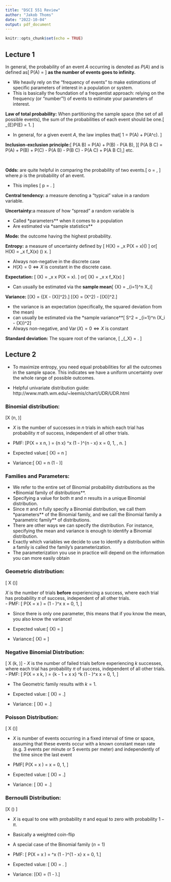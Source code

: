 ```yaml
---
title: "DSCI 551 Review"
author: "Jakob Thoms"
date: "2022-10-04"
output: pdf_document
---
```


```r
knitr::opts_chunk$set(echo = TRUE)
```


<!-- Probabilistic operators -->
\newcommand{\var}{\operatorname{Var}}
\newcommand{\cov}{\operatorname{Cov}}
\newcommand{\E}{\mathbb{E}}

<!-- Distributions -->
\newcommand{\nd}{\mathcal{N}}

<!-- Reals, Naturals, Integers, Rationals, and Complex Numbers -->
\newcommand{\R}{\mathbb{R}}
\newcommand{\N}{\mathbb{N}}
\newcommand{\Z}{\mathbb{Z}}
\newcommand{\Q}{\mathbb{Q}}
\newcommand{\C}{\mathbb{C}}

<!-- sin and cos and other trig with dynamically sized brackets -->
\newcommand\sinb[1]{ \sin\!{\left( #1  \right)} }
\newcommand\cosb[1]{ \cos\!{\left( #1  \right)} }
\newcommand\tanb[1]{ \tan\!{\left( #1  \right)} }
\newcommand\cotb[1]{ \cot\!{\left( #1  \right)} }
\newcommand\secb[1]{ \sec\!{\left( #1  \right)} }
\newcommand\cscb[1]{ \csc\!{\left( #1  \right)} }


<!-- sin and cos and other trig squared with dynamically sized brackets -->
\newcommand\sinsq[1]{ \sin^2\!{\left( #1  \right)} }
\newcommand\cossq[1]{ \cos^2\!{\left( #1  \right)} }
\newcommand\tansq[1]{ \tan^2\!{\left( #1  \right)} }
\newcommand\cotsq[1]{ \cot^2\!{\left( #1  \right)} }
\newcommand\secsq[1]{ \sec^2\!{\left( #1  \right)} }
\newcommand\cscsq[1]{ \csc^2\!{\left( #1  \right)} }

<!-- reciprocal -->
\newcommand\rcp[1]{ \frac{1}{#1} }



## Lecture 1

In general, the probability of an event $A$ occurring is denoted as $P(A)$ and is defined as\[
  P(A) = \frac{\text{Number of times event $A$ is observed}}{\text{Total number of events observed}}
\]
**as the number of events goes to infinity.**

- We heavily rely on the “frequency of events” to make estimations of specific parameters of interest in a population or system.
- This is basically the foundation of a frequentist approach: relying on the frequency (or “number”!) of events to estimate your parameters of interest.

**Law of total probability:** When partitioning the sample space (the set of all possible events), the sum of the probabilities of each event should be one.\[
\sum_{E\in \Omega}P(E) = 1.
\]

- In general, for a given event $A$, the law implies that\[
  1 = P(A) + P(A^c).
\]

**Inclusion-exclusion principle:**\[
P(A \cup B) = P(A) + P(B) - P(A \cap B),
\]\[
P(A \cup B \cup C) = P(A) + P(B) + P(C) - P(A \cap B) - P(B \cap C) - P(A \cap C) + P(A \cap B \cap C),\]
etc.

\

**Odds:** are quite helpful in comparing the probability of two events.\[
  o = \frac{p}{1-p},
\] where $p$ is the probability of an event.

- This implies \[ 
p = \frac{o}{o+1}.
\]


**Central tendency:** a measure denoting a “typical” value in a random variable.

**Uncertainty:**a measure of how “spread” a random variable is

- Called *parameters** when it comes to a population
- Are estimated via *sample statistics**

**Mode:** the outcome having the highest probability.

**Entropy:** a measure of uncertainty defined by \[
  H(X) = \sum_x P(X = x)\ln\left(\rcp{P(X = x)}\right)
\]
or\[
H(X) = \int_x f_X(x) \ln \left(\rcp{f_X(x)}\right) \text{d}x.
\]

- Always non-negative in the discrete case
- $H(X) = 0 \iff X \text{ is constant}$ in the discrete case.



**Expectation:** 
\[
\mathbb{E}(X) = \displaystyle \sum_x x \cdot P(X = x).
\] or\[
\mathbb{E}(X) = \displaystyle \int_x x \cdot f_X(x)
\]

- Can usually be estimated via the **sample mean**\[
\bar{X} = \frac{1}{n} \sum_{i=1}^n X_i\]



**Variance:** 
\[\text{Var}(X) = \mathbb{E}\{[X - \mathbb{E}(X)]^2\}.\]
\[\implies \text{Var}(X) = \mathbb{E}(X^2) - [\mathbb{E}(X)]^2.\]

- the variance is an expectation (specifically, the squared deviation from the mean)
- can usually be estimated via the *sample variance**\[
S^2 = \frac{1}{n-1} \sum_{i=1}^n (X_i - \bar{X})^2\]
- Always non-negative, and $\var(X) = 0 \iff X \text{ is constant}$

**Standard deviation:** The square root of the variance, \[
\sigma_{_X} = \sqrt{\var(X)}.
\]







\newpage

## Lecture 2

- To maximize entropy, you need equal probabilities for all the outcomes in the sample space. This indicates we have a uniform uncertainty over the whole range of possible outcomes.

- Helpful univariate distribution guide: http://www.math.wm.edu/~leemis/chart/UDR/UDR.html


### Binomial distribution: 

\[X \sim \text{Binomial} (n, \pi)\]

- $X$ is the number of successes in $n$ trials in which each trial has probability $\pi$ of success, independent of all other trials. 
- PMF: \[P(X = x \mid n, \pi) = {n \choose x} \pi^x (1 - \pi)^{n - x} \quad \text{for} \quad x = 0, 1, \dots, n.
\]

- Expected value:\[
\mathbb{E}(X) = n \pi\]

- Variance:\[
\text{Var}(X) = n \pi (1 - \pi)\]

### Families and Parameters:

- We refer to the entire set of Binomial probability distributions as the *Binomial family of distributions**.
- Specifying a value for both  $\pi$  and  $n$  results in a unique Binomial distribution.
- Since  $\pi$  and  $n$  fully specify a Binomial distribution, we call them *parameters** of the Binomial family, and we call the Binomial family a *parametric family** of distributions.
- There are other ways we can specify the distribution. For instance, specifying the mean and variance is enough to identify a Binomial distribution.
- Exactly which variables we decide to use to identify a distribution within a family is called the family’s parameterization.
- The parameterization you use in practice will depend on the information you can more easily obtain


### Geometric distribution: 

\[ X \sim \text{Geometric} (\pi)\]

$X$ is the number of trials **before** experiencing a success, where each trial has probability $\pi$ of success, independent of all other trials.  
- PMF: \[
P(X = x \mid \pi) = \pi (1 - \pi)^x  \quad \text{for} \quad x = 0, 1, \dots
\]

- Since there is only one parameter, this means that if you know the mean, you also know the variance!

- Expected value:\[
\mathbb{E}(X) = \frac{1 - \pi}{\pi}\]

- Variance:\[
\text{Var}(X) = \frac{1 - \pi}{\pi^2}\]


### Negative Binomial Distribution: 
\[
X \sim \text{Negative Binomial} (k, \pi)\]
- $X$ is the number of failed trials before experiencing $k$ successes,  where each trial has probability $\pi$ of success, independent of all other trials.
- PMF: \[
P(X = x \mid k, \pi) = {k - 1 + x \choose x} \pi^k (1 - \pi)^x  \quad \text{for} \quad x = 0, 1, \dots
\]

- The Geometric family results with $k = 1$.

- Expected value:
\[
\mathbb{E}(X) = \frac{k(1 - \pi)}{\pi}.\]

- Variance:
\[
\text{Var}(X) = \frac{k(1 - \pi)}{\pi^2}.\]


### Poisson Distribution: 

\[ X \sim \text{Poisson} (\lambda)\]

- $X$ is number of events occurring in a fixed interval of time or space, assuming that these events occur with a known constant mean rate (e.g. 3 events per minute or 5 events per meter) and independently of the time since the last event
- PMF\[
P(X = x \mid \lambda) = \frac{\lambda^x \exp(-\lambda)}{x!}  \quad \text{for} \quad x = 0, 1, \dots\]

- Expected value:
\[
\mathbb{E}(X) = \lambda.\]

- Variance:
\[
\text{Var}(X) = \lambda.\]

### Bernoulli Distribution: 
\[X \sim \text{Bernoulli}(\pi) \]

- $X$ is equal to one with probability $\pi$ and equal to zero with probability $1 - \pi$. 
- Basically a weighted coin-flip
- A special case of the Binomial family ($n = 1$)
- PMF: \[
P(X = x \mid \pi) = \pi^x (1 - \pi)^{1 - x} \quad \text{for} \quad x = 0, 1.\]

- Expected value:
\[ \mathbb{E}(X) = \pi. \]

- Variance:
\[\text{Var}(X) = \pi(1 - \pi).\]




